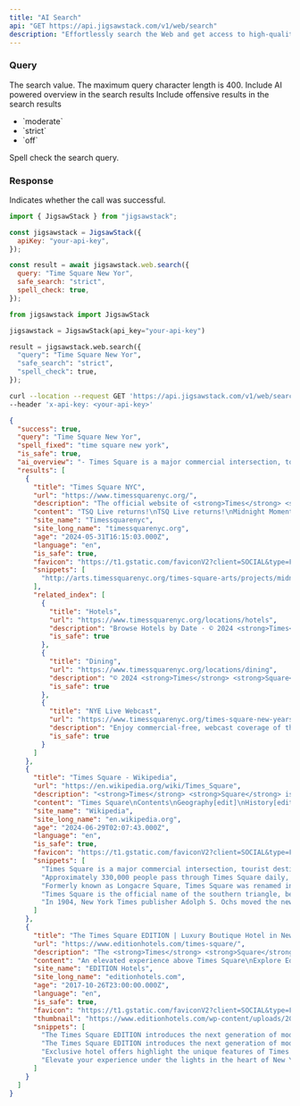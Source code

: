 ```yaml
---
title: "AI Search"
api: "GET https://api.jigsawstack.com/v1/web/search"
description: "Effortlessly search the Web and get access to high-quality results powered with AI."
---
```


### Query

<ParamField query="query" type="string" required>
  The search value. The maximum query character length is 400.
</ParamField>

<ParamField query="ai_overview" type="boolean" default="true">
  Include AI powered overview in the search results
</ParamField>

<ParamField query="safe_search" type="string" default="moderate">
  Include offensive results in the search results
  <ul>
    <li>`moderate`</li>
    <li>`strict`</li>
    <li>`off`</li>
  </ul>
</ParamField>

<ParamField query="spell_check" type="boolean" default="true">
  Spell check the search query.
</ParamField>

<Snippet file="header.mdx" />

### Response

<ResponseField name="success" type="boolean">
  Indicates whether the call was successful.
</ResponseField>

<RequestExample>

```javascript JavaScript
import { JigsawStack } from "jigsawstack";

const jigsawstack = JigsawStack({
  apiKey: "your-api-key",
});

const result = await jigsawstack.web.search({
  query: "Time Square New Yor",
  safe_search: "strict",
  spell_check: true,
});
```

```python Python
from jigsawstack import JigsawStack

jigsawstack = JigsawStack(api_key="your-api-key")

result = jigsawstack.web.search({
  "query": "Time Square New Yor",
  "safe_search": "strict",
  "spell_check": true,
});
```

```bash cURL
curl --location --request GET 'https://api.jigsawstack.com/v1/web/search?query=Time Square New Yor' \
--header 'x-api-key: <your-api-key>'
```

</RequestExample>

<ResponseExample>

```json Response
{
  "success": true,
  "query": "Time Square New Yor",
  "spell_fixed": "time square new york",
  "is_safe": true,
  "ai_overview": "- Times Square is a major commercial intersection, tourist destination, and entertainment hub in Midtown Manhattan, New York City.\n- It is formed by the junction of Broadway, Seventh Avenue, and 42nd Street.\n- Times Square is brightly lit by numerous digital billboards and advertisements, making it one of the world's busiest pedestrian areas.\n- It is the hub of the Broadway Theater District and a major center of the world's entertainment industry.\n- Times Square is one of the world's most visited tourist attractions, drawing an estimated 50 million visitors annually.\n- The area is bounded by West 42nd street, West 47th street, 7th Avenue, and Broadway.\n- Formerly known as Longacre Square, Times Square was renamed in 1904 after The New York Times moved its headquarters to the then newly erected Times Building.\n- It is the site of the annual New Year's Eve ball drop, attracting over a million visitors every year.\n- Times Square is sometimes referred to as \"the Crossroads of the World\" and \"the heart of the Great White Way.\"\n- The northern triangle of Times Square is officially known as Duffy Square and was dedicated in June 1939 to honor World War I chaplain Father Francis P. Duffy.\n- Times Square is a busy intersection of art and commerce, featuring numerous advertisements and iconic landmarks.",
  "results": [
    {
      "title": "Times Square NYC",
      "url": "https://www.timessquarenyc.org/",
      "description": "The official website of <strong>Times</strong> <strong>Square</strong> bringing you <strong>New</strong> Year&#x27;s Eve information and upcoming events at the Crossroads of the World, <strong>Times</strong> <strong>Square</strong> <strong>New</strong> <strong>York</strong>.",
      "content": "TSQ Live returns!\nTSQ Live returns!\nMidnight Moment\nMidnight Moment\nBroadway and Off-Broadway Shows\nBroadway and Off-Broadway Shows\nTimes Square Alliance\nTimes Square Alliance\nTIMES SQUARE\nTIMES SQUARE\nSummer\nSummer\nArt\nArt\nWhat's on\nWhat's on\nAbout\nAbout\nSearch form\nEnjoy more than eighty free, open-air events and concerts in Times Square this summer\nEnjoy more than eighty free, open-air events and concerts in Times Square this summer\nWatch Times Square transform into a nightly digital art gallery across 95+ screens\nWatch Times Square transform into a nightly digital art gallery across 95+ screens\nSee what's currently running in the Theater District\nSee what's currently running in the Theater District\nLearn more about how the Times Square Alliance, founded in 1992, works to improve and promote Times Square\nLearn more about how the Times Square Alliance, founded in 1992, works to improve and promote Times Square\nThe Official Website\nThe Official Website\nSounds\nSounds\nat Midnight\nat Midnight\nBroadway\nBroadway\nthe Alliance\nthe Alliance\nJOIN OUR NEWSLETTER\nMusicians from the MTA Music program come aboveground to perform on the Broadway Plazas on W...\nGet ready for a star-spangled celebration with the Satin Dollz....\nMalian singer, musician, and producer Sidiki Diabaté hails from a celebrated lineage of kora...\n© 2024 Times Square District Management Association, Inc. All rights reserved.\n\n(function(){var s = document.createElement(\"script\");s.setAttribute(\"data-account\",\"AtfB7pprMR\");s.setAttribute(\"src\",\"https://cdn.userway.org/widget.js\");document.body.appendChild(s);})();Enable JavaScript to ensure <a href=\"https://userway.org\">website accessibility</a>\n© 2024 Times Square District Management Association, Inc. All rights reserved.\n\n(function(){var s = document.createElement(\"script\");s.setAttribute(\"data-account\",\"AtfB7pprMR\");s.setAttribute(\"src\",\"https://cdn.userway.org/widget.js\");document.body.appendChild(s);})();Enable JavaScript to ensure <a href=\"https://userway.org\">website accessibility</a>",
      "site_name": "Timessquarenyc",
      "site_long_name": "timessquarenyc.org",
      "age": "2024-05-31T16:15:03.000Z",
      "language": "en",
      "is_safe": true,
      "favicon": "https://t1.gstatic.com/faviconV2?client=SOCIAL&type=FAVICON&fallback_opts=TYPE,SIZE,URL&url=https://timessquarenyc.org&size=96",
      "snippets": [
        "http://arts.timessquarenyc.org/times-square-arts/projects/midnight-moment/approximations-of-utopia/index.aspx left · https://www.timessquarenyc.org/solstice-in-times-square#learnmore right"
      ],
      "related_index": [
        {
          "title": "Hotels",
          "url": "https://www.timessquarenyc.org/locations/hotels",
          "description": "Browse Hotels by Date · © 2024 <strong>Times</strong> <strong>Square</strong> District Management Association, Inc. All rights reserved. Enable JavaScript to ensure &lt;a href=&quot;https://userway.org&quot;&gt;website accessibility&lt;/a&gt;",
          "is_safe": true
        },
        {
          "title": "Dining",
          "url": "https://www.timessquarenyc.org/locations/dining",
          "description": "© 2024 <strong>Times</strong> <strong>Square</strong> District Management Association, Inc. All rights reserved. Enable JavaScript to ensure &lt;a href=&quot;https://userway.org&quot;&gt;website accessibility&lt;/a&gt;",
          "is_safe": true
        },
        {
          "title": "NYE Live Webcast",
          "url": "https://www.timessquarenyc.org/times-square-new-years-eve/nye-live-webcast",
          "description": "Enjoy commercial-free, webcast coverage of the festivities leading up to the Ball Drop at midnight, including backstage access, behind-the-scenes stories and interviews with performers and other celebrities.",
          "is_safe": true
        }
      ]
    },
    {
      "title": "Times Square - Wikipedia",
      "url": "https://en.wikipedia.org/wiki/Times_Square",
      "description": "<strong>Times</strong> <strong>Square</strong> is a major commercial intersection, tourist destination, entertainment hub, and neighborhood in Midtown Manhattan, <strong>New</strong> <strong>York</strong> City, <strong>New</strong> <strong>York</strong>, U.S. It is formed by the junction of Broadway, Seventh Avenue, and 42nd Street. Together with adjacent Duffy <strong>Square</strong>, <strong>Times</strong> <strong>Square</strong> is a ...",
      "content": "Times Square\nContents\nGeography[edit]\nHistory[edit]\nNumber of visitors[edit]\nNotable landmarks[edit]\nIn popular culture[edit]\nSee also[edit]\nReferences[edit]\nExternal links[edit]\nEarly history[edit]\n1900s–1930s[edit]\n1930s–1950s[edit]\n1960s–1990s[edit]\n2000s–present[edit]\nIncidents[edit]\nNew Year's Eve celebrations[edit]\nImpact of COVID-19[edit]\nNotes[edit]\nCitations[edit]\nBibliography[edit]\nDecline[edit]\n1980s building boom[edit]\n42nd Street Redevelopment, further revitalization[edit]\nEffects[edit]\nPedestrian plaza[edit]\nTimes Square is a major commercial intersection, tourist destination, entertainment hub, and neighborhood in Midtown Manhattan, New York City, New York, U.S. It is formed by the junction of Broadway, Seventh Avenue, and 42nd Street. Together with adjacent Duffy Square, Times Square is a bowtie-shaped plaza five blocks long between 42nd and 47th Streets.[2]\nTimes Square is brightly lit by numerous digital billboards and advertisements as well as businesses offering 24/7 service. One of the world's busiest pedestrian areas,[3] it is also the hub of the Broadway Theater District[4] and a major center of the world's entertainment industry.[5] Times Square is one of the world's most visited tourist attractions, drawing an estimated 50 million visitors annually.[6] Approximately 330,000 people pass through Times Square daily,[7] many of them tourists,[8] while over 460,000 pedestrians walk through Times Square on its busiest days.[2] The Times Square–42nd Street and 42nd Street–Port Authority Bus Terminal stations have consistently ranked as the busiest in the New York City Subway system, transporting more than 200,000 passengers daily.[9]\nFormerly known as Longacre Square, Times Square was renamed in 1904 after The New York Times moved its headquarters to the then newly erected Times Building, now One Times Square.[10] It is the site of the annual New Year's Eve ball drop, which began on December 31, 1907, and continues to attract over a million visitors to Times Square every year,[11] in addition to a worldwide audience of one billion or more on various digital media platforms.[12]\nTimes Square, specifically the intersection of Broadway and 42nd Street, is the eastern terminus of the Lincoln Highway, the first road across the United States for motorized vehicles.[13] Times Square is sometimes referred to as \"the Crossroads of the World\"[14] and \"the heart of the Great White Way\".[15][16][17]\nTimes Square functions as a town square, but is not geometrically a square. It is closer in shape to a bowtie, with two triangles emanating roughly north and south from 45th Street,[18] where Seventh Avenue intersects Broadway. Broadway similarly intersects other north–south avenues at Union Square, Madison Square, Herald Square, and Verdi Square, none of which are squares.[19] The area is bounded by West 42nd street, West 47th street, 7th Avenue, and Broadway. Broadway runs diagonally, crossing through the horizontal and vertical street grid of Manhattan laid down by the Commissioners' Plan of 1811, and that intersection creates the \"bowtie\" shape of Times Square.[20][21]\nTimes Square is the official name of the southern triangle, below 45th Street.[22] The northern triangle is officially known as Duffy Square and was dedicated in June 1939 to honor World War I chaplain Father Francis P. Duffy of the 69th New York Infantry Regiment.[23] A statue by Charles Keck was dedicated in May 1937 as a memorial to Duffy.[24] There is also a statue of composer and entertainer George M. Cohan,[25][26] and the TKTS discount ticket booth for same-day Broadway and off-Broadway theaters that has been at the site since June 1973.[27][28]\nWhen Manhattan Island was first settled by the Dutch colonists, three small streams united near what is now the intersection of 10th Avenue and 40th Street. These three streams formed the \"Great Kill\" (Dutch: Grote Kil). From there the Great Kill wound through the low-lying Reed Valley, known for fish and waterfowl,[29] and emptied into a deep bay in the Hudson River at the present 42nd Street.[30] The name was retained in a tiny hamlet, Great Kill, that became a center for carriage-making, as the upland to the south and east became known as Longacre.[31]\nBefore and after the American Revolution, the area belonged to John Morin Scott, a general of the New York militia, in which he served under George Washington. Scott's manor house was at what is currently 43rd Street, surrounded by countryside used for farming and breeding horses. In the first half of the 19th century, it became one of the prized possessions of John Jacob Astor, who made a second fortune selling off lots to hotels and other real estate concerns as the city rapidly spread uptown.[32]\nBy 1872, the area had become the center of New York's horse carriage industry. The locality had not previously been given a name, and city authorities called it Longacre Square after Long Acre in London, where the horse and carriage trade was centered in that city.[33] William Henry Vanderbilt owned and ran the American Horse Exchange there. In 1910, it became the Winter Garden Theatre.[34]\nAs more profitable commerce and industrialization of Lower Manhattan pushed homes, theaters, and prostitution northward from the Tenderloin District, Longacre Square became nicknamed the Thieves Lair for its rollicking reputation as a low entertainment district. The first theater on the square, the Olympia, was built by cigar manufacturer and impresario Oscar Hammerstein I.[35] According to Gotham: A History of New York City to 1898, \"By the early 1890s this once sparsely settled stretch of Broadway was ablaze with electric light and thronged by crowds of middle- and upper-class theatre, restaurant and cafe patrons.\"[36]\nIn 1904, New York Times publisher Adolph S. Ochs moved the newspaper's operations to a new skyscraper on 42nd Street at Longacre Square, on the site of the former Pabst Hotel, which had existed on the site for less than a decade since it opened in November 1899.[37] Ochs persuaded Mayor George B. McClellan Jr. to construct a subway station there, and the area was renamed \"Times Square\" on April 8, 1904.[38] Just three weeks later, the first electrified advertisement appeared on the side of a bank at the corner of 46th Street and Broadway.[39] The north end later became Duffy Square, and the former Horse Exchange became the Winter Garden Theatre, constructed in 1911.[40]\nThe New York Times moved to more spacious offices one block west of the square in 1913 and sold the building in 1961.[38] The old Times Building was later named the Allied Chemical Building in 1963.[41] Now known simply as One Times Square, it is famed for the Times Square Ball drop on its roof every New Year's Eve.\nIn 1913, the Lincoln Highway Association, headed by entrepreneur Carl G. Fisher, chose the intersection of 42nd Street and Broadway (at the southeast corner of Times Square) to be the Eastern Terminus of the Lincoln Highway. This was the first road across the United States, which originally ran 3,389 mi (5,454 km) coast to coast through 13 states to its western terminus in Lincoln Park in San Francisco.[42][43]\nTimes Square grew dramatically after World War I.[44] It became a cultural hub full of theatres, music halls, and upscale hotels.[44]\nTimes Square quickly became New York's agora, a place to gather to await great tidings and to celebrate them, whether a World Series or a presidential election.\nAdvertising also grew significantly in the 1920s, growing from $25 million to $85 million over the decade.[45] For example, the Wrigley Spearmint Gum sign, possibly the biggest electric sign \"in the world,\" cost $9,000 per month to rent.[46] Some contemporary critics, such as Thorstein Veblen[47] and G. K. Chesterton,[48] disliked the advertising at Times Square. Fritz Lang, after seeing Times Square in 1923, used it as inspiration for his dark industrial film Metropolis.[47]\nEntertainment icons such as Irving Berlin, Charlie Chaplin, and Fred Astaire were closely associated with Times Square in the 1910s, 1920s, and 1930s. However, it was also during this period that the area began to be besieged by crime and corruption, in the form of gambling and prostitution; one case that garnered huge attention was the arrest and subsequent execution of police officer Charles Becker.[49]\nThe general atmosphere of Times Square changed with the onset of the Great Depression in the early 1930s. City residents moved uptown to cheaper neighborhoods, and many popular theaters closed, replaced by saloons, brothels, \"burlesque halls, vaudeville stages, and dime houses\".[50] The area acquired a reputation as a dangerous and seedy neighborhood in the following decades.[51]\nNevertheless, Times Square continued to be the site of the annual ball drop on New Year's Eve. The ball drop was placed on hiatus for New Year's Eve in 1942 and 1943 due to lighting restrictions during World War II, replaced by a moment of silence that was observed at midnight in Times Square, accompanied by the sound of chimes played from sound trucks.[52]\nOn May 8, 1945, a massive crowd celebrated Victory in Europe Day in Times Square;[53] and on August 15, 1945, the largest crowd in the history of Times Square gathered to celebrate Victory over Japan Day, reaching an estimated two million.[54] The victory itself was announced by a headline on the \"zipper\" news ticker at One Times Square, which read \"OFFICIAL ***TRUMAN ANNOUNCES JAPANESE SURRENDER ***\"[55]\nFrom the 1960s to the early 1990s, the seediness of the area, especially due to its go-go bars, sex shops, peep shows, and adult theaters, became an infamous symbol of the city's decline.[56] As early as 1960, 42nd Street between Seventh and Eighth avenues was described by The New York Times as \"the 'worst' [block] in town\".[57] Later that decade, Times Square was depicted in Midnight Cowboy as gritty, depraved, and desperate.[58] Conditions only worsened in the 1970s and 1980s, as did the crime in the rest of the city, with a 1981 article in Rolling Stone magazine calling 42nd Street in Times Square the \"sleaziest block in America\".[59] In the mid-1980s, the area bounded by 40th and 50th Streets and Seventh and Ninth Avenues saw over 15,000 crime complaints per year.[60] The block of 42nd Street between Seventh and Eighth avenues had 2,300 crimes per year in 1984, of which 20% were felonies.[61][62]\nIn this era, formerly elegant movie theaters began to show x-rated films, and peep shows hustlers were common.[63] In 1984, the area was so derelict and dilapidated, that the entire Times Square area paid the city only $6 million in property taxes (equivalent to $17.6 million in 2023).[64]\nIn the 1980s, a commercial building boom began in the western parts of Midtown as part of a long-term development plan developed under mayors Ed Koch and David Dinkins. These included office buildings such as 1540 Broadway, 1585 Broadway, and 750 Seventh Avenue, as well as hotels such as the Macklowe Hotel, Marriott Marquis, Crowne Plaza, and DoubleTree Suites.[65] By 1986, New York City Planning Commission (CPC) was considering enacting regulations that would have forced new buildings along Times Square to include bright signage as well as deep setbacks.[66] The CPC adopted a planning regulation in 1987, which required large new developments in Times Square to set aside about 5 percent of their space for \"entertainment uses\".[67][a] The regulation also required new buildings on Times Square to include large, bright signs.[67]\nThe buildings at 1540 Broadway, 1585 Broadway, and 750 Seventh Avenue were completed at with the beginning of the early 1990s recession, when 14.5 percent of Manhattan office space was vacant.[68] Furthermore, some 9×10^6 sq ft (840,000 m2) of office space in the western section of Midtown had been developed in the 1980s, of which only half had been leased.[69][70] Consequently, 1540 Broadway was completely empty, while 1585 Broadway and 750 Seventh Avenue had one tenant each, despite the buildings having over 2×10^6 sq ft (190,000 m2) of office space between them.[68][71] Entertainment conglomerate Bertelsmann bought 1540 Broadway in 1992,[72][73] spurring a revival of Times Square in the early 1990s.[74][75] This was hastened when financial firm Morgan Stanley bought 1585 Broadway in 1993,[76] followed by 750 Seventh Avenue in 1994.[77]\nThe Empire State Development Corporation (ESDC), an agency of the New York state government, had proposed redeveloping the area around a portion of West 42nd Street in 1981.[78] Four towers designed by Philip Johnson and John Burgee were to be built around 42nd Street's intersections with Broadway and Seventh Avenue.[79][80] These towers would have been redeveloped by George Klein of Park Tower Realty, though the Prudential Insurance Company of America joined the project in 1986.[81][82][83] Furthermore, as part of the West Midtown special zoning district created in 1982, the New York City government had allowed new buildings in Times Square to be developed with an increased floor area ratio. To ensure the area would not be darkened at nightfall, the city passed zoning regulations that encouraged developers to add large, bright signs on their buildings.[79][84]\nIn 1990, the State of New York took possession of six of the nine historic theaters on 42nd Street, and the New 42nd Street non-profit organization was appointed to oversee their restoration and maintenance. The theaters underwent renovation for Broadway shows, conversion for commercial purposes, or demolition.[85] Opposition to the towers on Times Square, along with Prudential and Park Tower's inability to secure tenants for the proposed buildings,[86] led government officials to allow Prudential and Park Tower to postpone the project in 1992.[80][87] By then, Prudential had spent $300 million on condemning the sites through eminent domain.[88] The partners retained the right to develop the sites in the future,[89] and the ESDC's zoning guidelines remained in effect.[79] In exchange for being permitted to delay construction of the sites until 2002, Prudential and Park Tower were compelled to add stores and install large signage on the existing buildings.[90]\nIn 1992, the Times Square Alliance (formerly the Times Square Business Improvement District, or \"BID\" for short), a coalition of city government and local businesses dedicated to improving the quality of commerce and cleanliness in the district, started operations in the area.[91] In 1998, the alliance opened a tourist information center in the former Embassy Theatre at 1560 Broadway;[92] the information center operated until 2014.[93]\nIn the mid-1990s, Mayor Rudolph Giuliani led an effort to clean up the area, an effort that is described by Steve Macek in Urban Nightmares: The Media, the Right, and the Moral Panic Over the City: Security was increased, pornographic theatres were closed, and \"undesirable\" low-rent residents were pressured to relocate, and then more tourist-friendly attractions and upscale establishments were opened. Advocates of the remodeling claim that the neighborhood is safer and cleaner. Detractors have countered that the changes have homogenized or \"Disneyfied\" the character of Times Square and have unfairly targeted lower-income New Yorkers from nearby neighborhoods such as Hell's Kitchen.[94][95] The changes were shaped in large part by the actions of The Walt Disney Company, which bought and restored the New Amsterdam Theatre after several attempts at redevelopment had failed. As part of a contract with Disney, officials from the city and state evicted the pornographic theaters and contracted with Madame Tussauds and AMC Theatres to move onto 42nd Street. This spurred the construction of new office towers, hotels, and tourist attractions in the area.[96]\nPrudential and Klein dissolved their partnership for the four office-building sites at Times Square's southern end in 1996.[97][98] The same year, Douglas Durst acquired the site at the northeast corner of Broadway and 42nd Street,[99] and he developed 4 Times Square there.[100] The northwest corner of Seventh Avenue and 42nd Street was taken by Reuters, which enlisted Rudin Management as its development partner and built 3 Times Square on that corner;[101][102] that building opened in 2001.[103] In 1998, a joint venture of Klein, The Blackstone Group, and Boston Properties won the right to acquire the sites at the southwest and southeast corners of 42nd Street and Seventh Avenue for $330 million.[104][105] 5 Times Square was completed on the southwest-corner site in 2002,[106][107] and Times Square Tower opened on the southeast-corner site in 2004.[108]\nTimes Square now boasts attractions such as ABC's Times Square Studios, where Good Morning America is broadcast live; competing Hershey's and M&M's stores across the street from each other, and multiple multiplex movie theaters. Additionally, the area contains restaurants such as the Bubba Gump Shrimp Company, a seafood establishment; Planet Hollywood Restaurant and Bar, a theme restaurant; and Carmine's, serving Italian cuisine. It has also attracted several large financial, publishing, and media firms to set up headquarters in the area. A larger presence of police has improved the safety of the area.[85]\nThe theatres of Broadway and the huge number of animated neon and LED signs have been one of New York's iconic images as well as a symbol of the intensely urban aspects of Manhattan. Since 1987 such signage has been mandated by zoning ordinances that require building owners to display illuminated signs, the only district in New York City with this requirement.[109][110] The neighborhood has a minimum limit for lighting instead of the standard maximum limit.[111] The density of illuminated signs in Times Square rivals that in Las Vegas. Officially, signs in Times Square are called \"spectaculars\", and the largest of them are called \"jumbotrons\". This signage ordinance was implemented in accordance with guidelines set in a revitalization program that New York Governor Mario Cuomo implemented in 1993.[85]\nNotable signage includes the Toshiba billboard directly under the NYE ball drop, the curved seven-story NASDAQ sign at the NASDAQ MarketSite at 4 Times Square on 43rd Street, and the curved Coca-Cola sign located underneath another large LED display owned and operated by Samsung. Both the Coca-Cola sign and Samsung LED displays were built by LED display manufacturer Daktronics. Times Square's first environmentally friendly billboard powered by wind and solar energy was first lit on December 4, 2008.[112] On completion, the 20 Times Square development will host the largest LED signage in Times Square at 18,000 square feet.[113] The display will be 1,000 square feet larger than the Times Square Walgreens display and one of the largest video-capable screens in the world.[114]\nIn 2002, New York City mayor Rudy Giuliani administered the oath of office to the city's next mayor, Michael Bloomberg, at Times Square after midnight on January 1 as part of the 2001–02 New Year's celebration. Approximately 500,000 revelers attended. Security was high following the September 11 terrorist attacks in 2001, with more than 7,000 New York City police officers on duty in the Square, twice the number for an ordinary year.[115]\nTimes Square started hosting other major annual events in the 2000s. Since 2002, the summer solstice has been marked by \"Mind over Madness\", a mass yoga event involving up to 15,000 people. Tim Tompkins, a co-founder of the event, said part of its appeal was \"finding stillness and calm amid the city rush on the longest day of the year\".[116][117] Architect Mark Foster Gage proposed and designed the original Times Square Valentine's Day heart in 2009. Since then, designing the heart has become an annual competition.[118][119]\nIn February 2011, Times Square became smoke-free as New York extended the outdoors smoking ban to the area. The measure imposed a $50 fine for any person caught smoking within the area.[120] From January 29 to February 1, 2014, a \"Super Bowl Boulevard\" was held on Broadway, especially in Times Square, between 34th and 47th Streets, as part of Super Bowl XLVIII. The boulevard contained activities such as autographs, a 60 ft (18 m)-high toboggan run, and photographs with the Vince Lombardi Trophy.[121][122][123] The area was under increased security and witnessed over 400,000 people during the period.[124]\nIn October 2022, casino operator Caesars Entertainment and commercial property developer SL Green submitted a joint proposal to open a casino at 1515 Broadway, along Times Square.[125][126] The New York state government has yet to act on the proposal.[126]\nOn February 26, 2009, Mayor Michael Bloomberg announced that traffic lanes along Broadway from 42nd Street to 47th Street would be de-mapped starting Memorial Day 2009 and transformed into pedestrian plazas as a trial until at least the end of the year. The same was done in Herald Square from 33rd to 35th Street. The results were to be closely monitored to determine if the project was successful and should be extended.[127] Bloomberg also stated that he believed the street shutdown would make New York more livable by reducing pollution, cutting down on pedestrian-vehicle accidents, and helping traffic flow more smoothly through the Midtown street grid.[128]\nThe pedestrian plaza project was originally opposed by local businesses, who thought that closing the street to cars would hurt business.[129] The original seats put out for pedestrians were inexpensive multicolored plastic lawn chairs, a source of amusement to many New Yorkers; they lasted from the onset of the plaza transformation until August 14, 2009, when they were ceremoniously bundled together in an installation christened Now You See It, Now You Don't by the artist Jason Peters, and shortly afterward were replaced by sturdier metal furniture.[130] Although the plaza had mixed results on traffic in the area, injuries to motorists and pedestrians decreased, fewer pedestrians were walking in the road, and the number of pedestrians in Times Square increased.[131] On February 11, 2010, Bloomberg announced that the pedestrian plazas would become permanent.[132]\nThe city started rebuilding the plaza in 2010, hiring the design and landscaping firm Snøhetta to permanently replace Broadway's roadway with custom-made granite pavers and benches.[133] By December 2013, the first phase of the Times Square pedestrian plaza had been completed at the southern end of the square in time for the Times Square Ball drop on New Year's Eve.[134] The project was originally intended to be completed by the end of 2015.[134] The entire project was finally completed just before New Year's Eve 2016.[135] Some safety bollards were also installed as part of the renovation to prevent vehicular attacks or collisions on the sidewalk.[136] After a 2017 vehicle-ramming attack, there were calls to install more bollards along Times Square.[137]\nTimes Square's pedestrian plaza is frequented by topless women (with painted breasts) called \"desnudas\", as well as costumed characters, who typically panhandle for tips.[138] The pedestrian plaza became a source of controversy in the summer of 2015 because of a large number of complaints about the topless women and panhandling characters.[139] Although neither of these activities are illegal, opponents believed that the panhandlers' presence was detrimental to the quality of life in the area.[140] There were calls from Police Commissioner Bratton and Mayor Bill de Blasio to remove the plaza, although Manhattan Borough President Gale Brewer opposed the proposal.[140] In June 2016, work started on \"pedestrian flow zones\" where no one was allowed to loiter, as well as \"activity zones\" where costumed characters were allowed to perform.[141]\nThere have been several incidents in Times Square:\nTimes Square is the most visited place globally with 360,000 pedestrian visitors a day, amounting to over 131 million a year.[153] As of 2013[update], it had a greater attendance than each of the Disney theme parks worldwide, with 128,794,000 visitors between March 2012 and February 2013, versus 126,479,000 for the Walt Disney World theme parks in Bay Lake, Florida, in 2012.[153][154] Even excluding residents from the visitor count, Times Square is the world's second most visited tourist attraction, behind the Las Vegas Strip.[155] The high level of pedestrian traffic has resulted in $4.8 billion in annual retail, entertainment, and hotel sales,[156] with 22 cents out of every dollar spent by visitors in New York City being spent within Times Square.[156][157]\nTimes Square is the site of the annual New Year's Eve ball drop. About one million revelers crowd Times Square for the New Year's Eve celebrations, more than twice the usual number of visitors the area usually receives daily.[158] However, for the millennium celebration on December 31, 1999, published reports stated approximately two million people overflowed Times Square, flowing from Sixth Avenue to Eighth Avenue and back on Broadway and Seventh Avenue to 59th Street, making it the largest gathering in Times Square since August 1945 during celebrations marking the end of World War II.[159]\nOn December 31, 1907, a ball signifying New Year's Day was first dropped at Times Square,[160] and the Square has held the main New Year's celebration in New York City ever since. On that night, hundreds of thousands of people congregate to watch the Waterford Crystal ball being lowered on a pole atop the building, marking the start of the new year. It replaced a lavish fireworks display from the top of the building that was held from 1904 to 1906 but stopped by city officials because of the danger of fire. Beginning in 1908, and for more than eighty years thereafter, Times Square sign maker Artkraft Strauss was responsible for the ball-lowering. During World War II, a minute of silence, followed by a recording of church bells pealing, replaced the ball drop because of wartime blackout restrictions. Today, Countdown Entertainment and One Times Square handle the New Year's Eve event in conjunction with the Times Square Alliance.[160] A new energy-efficient LED ball debuted for the arrival of 2008, which was the centennial of the Times Square ball drop. The 2008–09 ball is larger and has become a permanent installation as a year-round attraction, being used for celebrations on days such as Valentine's Day and Halloween.[160]\nThe New Year's Eve celebrations are usually overseen by thousands of police officers. Aluminum barriers are erected to accommodate spectators; for the 2020 celebration, attended by a million people, barriers were erected from 38th to 59th Street and from Sixth to Eighth Avenue.[161] Typically, the celebrations create large amounts of waste. The waste includes the 3,000 pounds of biodegradable confetti dropped at midnight, a tradition of which started in 1992.[162] The New York City Department of Sanitation estimated that by 8 a.m. on New Year's Day 2014, it had cleared over 50 short tons (45 long tons; 45 t) of trash from the New Year's celebration, using 190 workers from their crews and the Times Square Alliance.[163]\nThe onset of the COVID-19 pandemic in New York City during 2020 reduced the number of people traveling to Times Square. About 108,000 pedestrians visited Times Square each day in late 2020 compared to the 380,000 before the pandemic. From March to October 2020, 26 of the area's 46 hotels closed, as well as 39 of 151 stores and 84 of 162 restaurants.[164] Times Square was closed to the public for New Year's Day 2021 and observers were dispersed into enclosures measuring 8 by 8 ft (2.4 by 2.4 m).[161][165]\nTimes Square is a busy intersection of art and commerce, where scores of advertisements – electric, neon and illuminated signs and \"zipper\" news crawls – vie for viewers' attention. Notable examples include:\nMajor buildings on or near Times Square\n\"Numbered\" Times Square buildings\nHotels\nCorporate presence\n\nThe following companies have corporate presences in the area:\nContemporary artists regularly perform on Times Square. Examples include test patterns[times square] by Ryoji Ikeda[172] and Continuum by Krista Kim.[173]\nAn immediately recognizable location, Times Square has been featured countless times in literature, films, video games, music videos, and on television.\nThe seediness of the area was featured prominently in such films as Midnight Cowboy[174] (1969), Born to Win[175] (1971), and Taxi Driver (1976).[176] The area was shown in the 1980 film Times Square, which featured a punk rock/new wave soundtrack.[177] It was also depicted in the 2011 movie New Year's Eve.[178] The area also appeared on The Amazing Race as the starting location in a race around the world in the first episode of the show's 25th season,[179] as well as on the sixth season of the Israeli edition of The Amazing Race with teams finishing their second leg in Times Square.[180]\nTimes Square has been fictionally attacked and destroyed in several movies, including Knowing, when a solar flare destroys New York City;[181] Deep Impact, when a tsunami created from a meteor impact destroys New York City; the 1998 film Godzilla, where Godzilla is chased through the square; the Ghostbusters movies; Stephen King's The Stand, where the intersection is overcome by total anarchy; Transformers: Revenge of the Fallen, and Cloudy with a Chance of Meatballs. It was also seen in the festival battle scene in the 2002 film Spider-Man, and a stand-off in the later film The Amazing Spider-Man 2.[182]\nFilms and TV shows have also employed the opposite tactic, depicting the typically bustling area as eerily still, such as in Vanilla Sky,[183] as well as the post-apocalyptic I Am Legend, in which Will Smith and his dog go hunting for deer in the deserted urban canyon.[181] In the pilot episode of the TV series Blindspot, Times Square is completely emptied due to an abandoned bag being suspected to be a bomb.[184]\nTimes Square also has featured prominently in video games. For instance, in Grand Theft Auto IV, a recreation of the Times Square area referred to in-game as \"Star Junction\", is included in the game's fictional \"Liberty City\" setting.[181] Times Square is also shown in Battlefield 3, where the final fight with the main antagonist takes place, where the player must stop him from detonating a nuclear bomb in the square; and Crysis 2, in which player must fight off attacking alien forces to assist U.S. Marines in evacuating the area.[185] Gran Turismo 4 also features Times Square both as a photo spot and as a part of the New York city circuit which also includes Central Park.",
      "site_name": "Wikipedia",
      "site_long_name": "en.wikipedia.org",
      "age": "2024-06-29T02:07:43.000Z",
      "language": "en",
      "is_safe": true,
      "favicon": "https://t1.gstatic.com/faviconV2?client=SOCIAL&type=FAVICON&fallback_opts=TYPE,SIZE,URL&url=https://en.wikipedia.org&size=96",
      "snippets": [
        "Times Square is a major commercial intersection, tourist destination, entertainment hub, and neighborhood in Midtown Manhattan, New York City, New York, U.S. It is formed by the junction of Broadway, Seventh Avenue, and 42nd Street. Together with adjacent Duffy Square, Times Square is a bowtie-shaped plaza five blocks long between 42nd and 47th Streets.",
        "Approximately 330,000 people pass through Times Square daily, many of them tourists, while over 460,000 pedestrians walk through Times Square on its busiest days. The Times Square–42nd Street and 42nd Street–Port Authority Bus Terminal stations have consistently ranked as the busiest in the New York City Subway system, transporting more than 200,000 passengers daily.",
        "Formerly known as Longacre Square, Times Square was renamed in 1904 after The New York Times moved its headquarters to the then newly erected Times Building, now One Times Square. It is the site of the annual New Year's Eve ball drop, which began on December 31, 1907, and continues to attract over a million visitors to Times Square every year, in addition to a worldwide audience of one billion or more on various digital media platforms.",
        "Times Square is the official name of the southern triangle, below 45th Street. The northern triangle is officially known as Duffy Square and was dedicated in June 1939 to honor World War I chaplain Father Francis P. Duffy of the 69th New York Infantry Regiment.",
        "In 1904, New York Times publisher Adolph S. Ochs moved the newspaper's operations to a new skyscraper on 42nd Street at Longacre Square, on the site of the former Pabst Hotel, which had existed on the site for less than a decade since it opened in November 1899."
      ]
    },
    {
      "title": "The Times Square EDITION | Luxury Boutique Hotel in New York City",
      "url": "https://www.editionhotels.com/times-square/",
      "description": "The <strong>Times</strong> <strong>Square</strong> EDITION introduces the next generation of modern luxury. Here, urban energy fuels an enchanting escape as sweeping views of the <strong>New</strong> <strong>York</strong> City skyline transport you to an oasis above the bustle. Featuring 452 guest rooms, a state-of-the-art fitness center, performance venue, ...",
      "content": "An elevated experience above Times Square\nExplore Edition\nHOME AWAY FROM HOME\nEDITION Experiences\nCulinary Genius in Times Square\nSubmit Inquiry\nYou are using an outdated browser.\n20 Times Square\n\n701 7th Avenue\n\nNew York, New York 10036\n+1 212 398 7017\nThe Times Square EDITION introduces the next generation of modern luxury. Here, urban energy fuels an enchanting escape as sweeping views of the New York City skyline transport you to an oasis above the bustle. Featuring 452 guest rooms, a state-of-the-art fitness center, performance venue, and three distinct dining experiences developed by Michelin-starred Chef John Fraser, The Times Square EDITION punctuates the area as the city’s epicenter and crossroads of the world…again.\nSoak in Times Square and city views from floor-to-ceiling windows in stylish rooms that offer a residential feel through modern design and timeless style.\nExclusive hotel offers highlight the unique features of Times Square from packages for longer getaways to specials featuring EDITION's unique dining and entertainment venues. Elevate your experience under the lights in the heart of New York City with a special offer at our Times Square hotel.\nThe Times Square EDITION has partnered with Michelin-starred chef John Fraser to helm all of the food and beverage outlets at the area’s first luxury hotel. The hotel offers three distinct dining experiences with indoor and outdoor spaces to enjoy the finest in one of New York City’s most iconic neighborhoods. Elegantly positioned above the bustle, the property features an all-day modern brasserie set within an all-seasons garden, a tranquil lobby bar with craft cocktails and light bites, and a high-production nightlife and cabaret venue with weekend programming.\n20 Times Square\n\n701 7th Avenue\n\nNew York, New York 10036\n+1 212 398 7017\nPlease check your inbox to confirm your subscription.\nTo get the best possible experience using our website we recommend that you upgrade to a newer version of Internet Explorer or other web browser such as Google Chrome or Mozilla Firefox.",
      "site_name": "EDITION Hotels",
      "site_long_name": "editionhotels.com",
      "age": "2017-10-26T23:00:00.000Z",
      "language": "en",
      "is_safe": true,
      "favicon": "https://t1.gstatic.com/faviconV2?client=SOCIAL&type=FAVICON&fallback_opts=TYPE,SIZE,URL&url=https://editionhotels.com&size=96",
      "thumbnail": "https://www.editionhotels.com/wp-content/uploads/2019/05/EDITION_TimesSquare_Entrance.jpg",
      "snippets": [
        "The Times Square EDITION introduces the next generation of modern luxury. Here, urban energy fuels an enchanting escape as sweeping views of the New York City skyline transport you to an oasis above the bustle. Featuring 452 guest rooms, a state-of-the-art fitness center, performance venue, and three distinct dining experiences developed by Michelin-starred Chef John […]",
        "The Times Square EDITION introduces the next generation of modern luxury. Here, urban energy fuels an enchanting escape as sweeping views of the New York City skyline transport you to an oasis above the bustle. Featuring 452 guest rooms, a state-of-the-art fitness center, performance venue, and three distinct dining experiences developed by Michelin-starred Chef John Fraser, The Times Square EDITION punctuates the area as the city’s epicenter and crossroads of the world…again.",
        "Exclusive hotel offers highlight the unique features of Times Square from packages for longer getaways to specials featuring EDITION's unique dining and entertainment venues. Elevate your experience under the lights in the heart of New York City with a special offer at our Times Square hotel.",
        "Elevate your experience under the lights in the heart of New York City with a special offer at our Times Square hotel. ... The Times Square EDITION has partnered with Michelin-starred chef John Fraser to helm all of the food and beverage outlets at the area’s first luxury hotel. The hotel offers four distinct dining experiences split over four floors with indoor and outdoor spaces and multiple dining options under one roof including a fine-dining signature restaurant, a modern all-day New York restaurant, a cabaret and performance space, and Lobby Bar."
      ]
    }
  ]
}
```

</ResponseExample>

